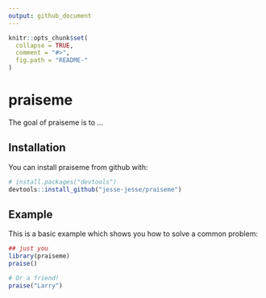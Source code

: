 ```yaml
---
output: github_document
---
```


<!-- README.md is generated from README.Rmd. Please edit that file -->

```r
knitr::opts_chunk$set(
  collapse = TRUE,
  comment = "#>",
  fig.path = "README-"
)
```

# praiseme

The goal of praiseme is to ...

## Installation

You can install praiseme from github with:

```r
# install.packages("devtools")
devtools::install_github("jesse-jesse/praiseme")
```

## Example

This is a basic example which shows you how to solve a common problem:

```r
## just you
library(praiseme)
praise()

# Or a friend!
praise("Larry")
```
